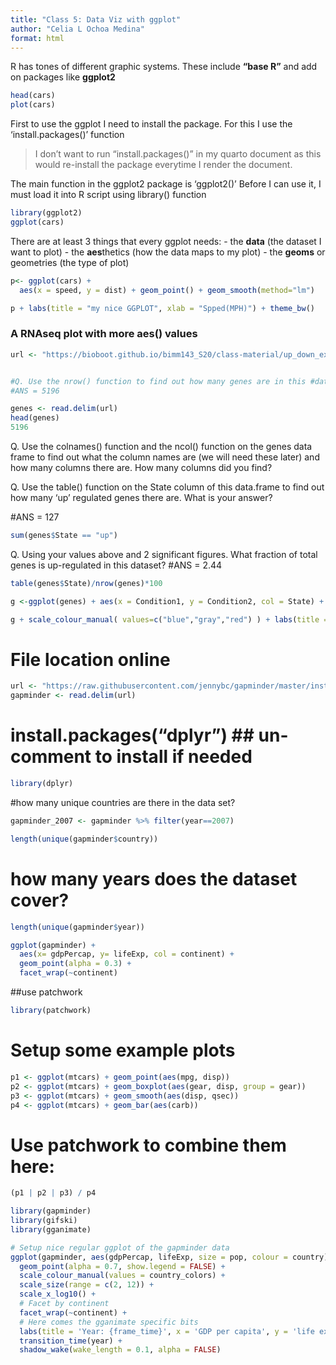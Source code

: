 ```yaml
---
title: "Class 5: Data Viz with ggplot"
author: "Celia L Ochoa Medina"
format: html
---
```


R has tones of different graphic systems. These include **"base R"** and add on packages like **ggplot2**

```r
head(cars)
plot(cars)
```

First to use the ggplot I need to install the package. For this I use the 'install.packages()' function 

>I don't want to run "install.packages()" in my quarto document as this would re-install the package everytime I render the document. 

The main function in the ggplot2 package is 'ggplot2()' 
Before I can use it, I must load it into R script using library() function 
```r

library(ggplot2)
ggplot(cars)
```


 There are at least 3 things that every ggplot needs: 
  - the **data** (the dataset I want to plot)
  - the **aes**thetics (how the data maps to my plot)
  - the **geoms** or geometries (the type of plot)
```r
p<- ggplot(cars) +
  aes(x = speed, y = dist) + geom_point() + geom_smooth(method="lm")

```



```r
p + labs(title = "my nice GGPLOT", xlab = "Spped(MPH)") + theme_bw()
```

### A RNAseq plot with more aes() values 
```r
url <- "https://bioboot.github.io/bimm143_S20/class-material/up_down_expression.txt"


#Q. Use the nrow() function to find out how many genes are in this #dataset. What is your answer? 
#ANS = 5196

genes <- read.delim(url)
head(genes)
5196
```
Q. Use the colnames() function and the ncol() function on the genes data frame to find out what the column names are (we will need these later) and how many columns there are. How many columns did you find? 

Q. Use the table() function on the State column of this data.frame to find out how many ‘up’ regulated genes there are. What is your answer?

#ANS = 127

```r
sum(genes$State == "up")

```


Q. Using your values above and 2 significant figures. What fraction of total genes is up-regulated in this dataset? 
#ANS = 2.44

```r
table(genes$State)/nrow(genes)*100
```
```R
g <-ggplot(genes) + aes(x = Condition1, y = Condition2, col = State) + geom_point()

g + scale_colour_manual( values=c("blue","gray","red") ) + labs(title = "Gene Expression Changes Upon Drug Treatment")

```

# File location online

```r
url <- "https://raw.githubusercontent.com/jennybc/gapminder/master/inst/extdata/gapminder.tsv"
gapminder <- read.delim(url)
```
# install.packages("dplyr")  ## un-comment to install if needed

```r
library(dplyr)
```

#how many unique countries are there in the data set?
```r
gapminder_2007 <- gapminder %>% filter(year==2007)

length(unique(gapminder$country))
```
# how many years does the dataset cover?

```r
length(unique(gapminder$year))
```

```r
ggplot(gapminder) +
  aes(x= gdpPercap, y= lifeExp, col = continent) +
  geom_point(alpha = 0.3) +
  facet_wrap(~continent)
```

##use patchwork

```r
library(patchwork)
```


# Setup some example plots 

```r
p1 <- ggplot(mtcars) + geom_point(aes(mpg, disp))
p2 <- ggplot(mtcars) + geom_boxplot(aes(gear, disp, group = gear))
p3 <- ggplot(mtcars) + geom_smooth(aes(disp, qsec))
p4 <- ggplot(mtcars) + geom_bar(aes(carb))
```

# Use patchwork to combine them here:

```r
(p1 | p2 | p3) / p4
```
```r
library(gapminder)
library(gifski)
library(gganimate)

# Setup nice regular ggplot of the gapminder data
ggplot(gapminder, aes(gdpPercap, lifeExp, size = pop, colour = country)) +
  geom_point(alpha = 0.7, show.legend = FALSE) +
  scale_colour_manual(values = country_colors) +
  scale_size(range = c(2, 12)) +
  scale_x_log10() +
  # Facet by continent
  facet_wrap(~continent) +
  # Here comes the gganimate specific bits
  labs(title = 'Year: {frame_time}', x = 'GDP per capita', y = 'life expectancy') +
  transition_time(year) +
  shadow_wake(wake_length = 0.1, alpha = FALSE)
```


